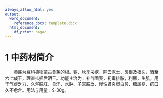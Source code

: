 ---
always_allow_html: yes
output:
  word_document:
    reference_docx: template.docx
  html_document:
    df_print: paged
---

# 1 中药材简介
&emsp;&emsp;黄芪为豆科植物蒙古黄芪的根。春、秋季采挖，除去泥土、须根及根头，晒至六七成干，理直扎捆后晒干。功能主治为：补气固表，托毒排脓，利尿，生肌。用于气虚乏力、久泻脱肛、自汗、水肿、子宫脱垂、慢性肾炎蛋白尿、糖尿病、疮口久不愈合。用法与用量：9-30g。
